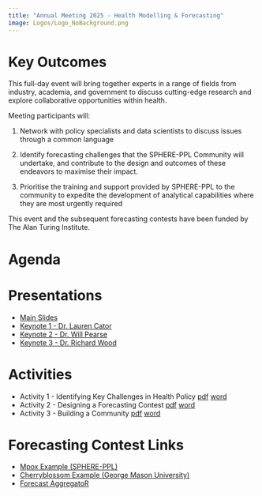 ```yaml
---
title: "Annual Meeting 2025 - Health Modelling & Forecasting"
image: Logos/Logo_NoBackground.png
---
```


# Key Outcomes

This full-day event will bring together experts in a range of fields from industry, academia, and government to discuss cutting-edge research and explore collaborative opportunities within health.

Meeting participants will:

1.  Network with policy specialists and data scientists to discuss issues through a common language

2.  Identify forecasting challenges that the SPHERE-PPL Community will undertake, and contribute to the design and outcomes of these endeavors to maximise their impact.

3.  Prioritise the training and support provided by SPHERE-PPL to the community to expedite the development of analytical capabilities where they are most urgently required

This event and the subsequent forecasting contests have been funded by The Alan Turing Institute.

# Agenda

::: {#target-container style="font-size: 0.8em;"}
:::

```{=html}
<script>
  fetch('https://sphere-ppl.org/pages/Events/Jan25.html')
    .then(response => response.text())
    .then(html => {
      const parser = new DOMParser();
      const doc = parser.parseFromString(html, 'text/html');
      const agendaSection   
 = doc.getElementById('sec-agenda');
      const table = agendaSection.querySelector('table');
      const tableHTML = table.outerHTML;
      document.getElementById('target-container').innerHTML = tableHTML;
    })
    .catch(error => {
      console.error('Error fetching webpage:', error);
    });
</script>
```

# Presentations

-   [Main Slides](Presentations/DayPlan/DayPlan.qmd)
-   [Keynote 1 - Dr. Lauren Cator]()
-   [Keynote 2 - Dr. Will Pearse]()
-   [Keynote 3 - Dr. Richard Wood]()

# Activities

-   Activity 1 - Identifying Key Challenges in Health Policy [pdf](Activities/Activity1.pdf) [word](Activities/Activity1.docx)
-   Activity 2 - Designing a Forecasting Contest [pdf](Activities/Activity2.pdf) [word](Activities/Activity2.docx)
-   Activity 3 - Building a Community [pdf](Activities/Activity3.pdf) [word](Activities/Activity3.docx)

# Forecasting Contest Links

-   [Mpox Example (SPHERE-PPL)](https://github.com/SPHERE-PPL/Contest-Example-Mpox)
-   [Cherryblossom Example (George Mason University)](https://competition.statistics.gmu.edu/)
-   [Forecast AggregatoR](https://github.com/SPHERE-PPL/Forecast-AggregatoR)
